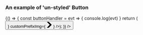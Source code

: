 
<Meta title="DCXLibrary/Form/Button" component={Button} />

### An example of 'un-styled' Button
<Canvas>
  <Story name="un-styled">
      {() => {
        const buttonHandler = evt => {
            console.log(evt)
        }
      return (
        <Button
            label="Start Now"
            onClick={buttonHandler}
            disableClickForMs={2000}
            customPostfixImg={
                <svg
                xmlns="http://www.w3.org/2000/svg"
                width="17.5"
                height="19"
                viewBox="0 0 33 40"
                aria-hidden="true"
                focusable="false"
                >
                <path fill="currentColor" d="M0 0h13l20 20-20 20H0l20-20z"></path>
                </svg>
            }
            customPrefixImg={
                <svg
                xmlns="http://www.w3.org/2000/svg"
                width="17.5"
                height="19"
                viewBox="0 0 33 40"
                aria-hidden="true"
                focusable="false"
                >
                <path fill="currentColor" d="M0 0h13l20 20-20 20H0l20-20z"></path>
                </svg>
            }
        />);
        }}
    />
  </Story>
</Canvas>

<Props of={Button} />